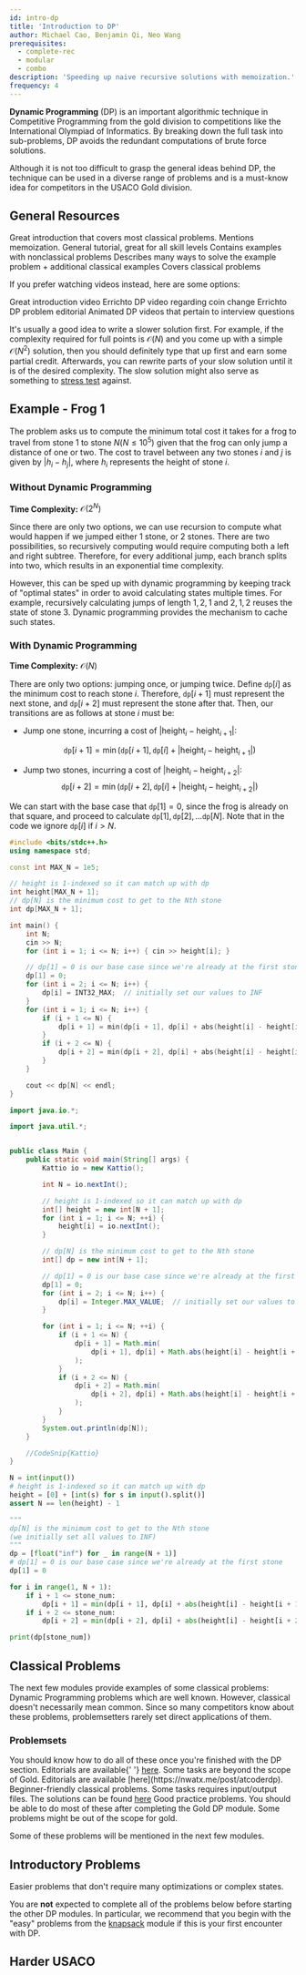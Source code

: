 ```yaml
---
id: intro-dp
title: 'Introduction to DP'
author: Michael Cao, Benjamin Qi, Neo Wang
prerequisites:
  - complete-rec
  - modular
  - combo
description: 'Speeding up naive recursive solutions with memoization.'
frequency: 4
---
```


**Dynamic Programming** (DP) is an important algorithmic technique in
Competitive Programming from the gold division to competitions like the
International Olympiad of Informatics. By breaking down the full task into
sub-problems, DP avoids the redundant computations of brute force solutions.

Although it is not too difficult to grasp the general ideas behind DP, the
technique can be used in a diverse range of problems and is a must-know idea for
competitors in the USACO Gold division.

## General Resources

<Resources>
	<Resource source="CPH" title="7 - DP" starred>
		Great introduction that covers most classical problems. Mentions
		memoization.
	</Resource>
	<Resource
		source="TC"
		title="DP from Novice to Advanced"
		url="dynamic-programming-from-novice-to-advanced"
	>
		General tutorial, great for all skill levels
	</Resource>
	<Resource source="CPC" title="6 - DP" url="06_dynamic_programming">
		Contains examples with nonclassical problems
	</Resource>
	<Resource source="CP2" title="3.5 - DP">
		Describes many ways to solve the example problem + additional classical examples
	</Resource>
	<Resource
		source="HR"
		sourceDescription="HackerRank"
		title="DP"
		url="https://www.hackerrank.com/topics/dynamic-programming"
	>
		Covers classical problems
	</Resource>
	<Resource
		source='AR'
		title='Dynamic Programming for Computing Contests'
		url='https://dp-book.com/Dynamic_Programming.pdf'
	/>
</Resources>

If you prefer watching videos instead, here are some options:

<Resources>
	<Resource
		source="Youtube"
		title="Errichto DP #1 - Fibonacci, iteration vs recursion"
		url="https://www.youtube.com/watch?v=YBSt1jYwVfU"
	>
		Great introduction video
	</Resource>
	<Resource
		source="Youtube"
		title="Errichto DP #2 - Coin change, double counting"
		url="https://www.youtube.com/watch?v=1mtvm2ubHCY"
	>
		Errichto DP video regarding coin change
	</Resource>
	<Resource
		source="Youtube"
		title="Errichto DP #3 - Line of Wines"
		url="https://www.youtube.com/watch?v=pwpOC1dph6U"
	>
		Errichto DP problem editorial
	</Resource>
	<Resource
		source="Youtube"
		title="WilliamFiset DP Videos"
		url="https://www.youtube.com/watch?v=_tur2nPkIKo&list=PLDV1Zeh2NRsAsbafOroUBnNV8fhZa7P4u"
	>
		Animated DP videos that pertain to interview questions
	</Resource>
</Resources>

<Info title="Pro Tip">

It's usually a good idea to write a slower solution first. For example, if the
complexity required for full points is $\mathcal{O}(N)$ and you come up with a
simple $\mathcal{O}(N^2)$ solution, then you should definitely type that up
first and earn some partial credit. Afterwards, you can rewrite parts of your
slow solution until it is of the desired complexity. The slow solution might
also serve as something to [stress test](/general/basic-debugging#stress-testing)
against.

</Info>

## Example - Frog 1

<FocusProblem problem='focus' />

The problem asks us to compute the minimum total cost it takes for a frog to
travel from stone $1$ to stone $N (N \le 10^5)$ given that the frog can only
jump a distance of one or two. The cost to travel between any two stones $i$ and
$j$ is given by $|h_i - h_j|$, where $h_i$ represents the height of stone $i$.

### Without Dynamic Programming

**Time Complexity:** $\mathcal{O}(2^N)$

Since there are only two options, we can use recursion to compute what would
happen if we jumped either $1$ stone, or $2$ stones. There are two
possibilities, so recursively computing would require computing both a left and
right subtree. Therefore, for every additional jump, each branch splits into
two, which results in an exponential time complexity.

However, this can be sped up
with dynamic programming by keeping track of "optimal states" in order to avoid
calculating states multiple times. For example, recursively calculating jumps of length
$1,2,1$ and $2,1,2$ reuses the state of stone $3$. Dynamic programming provides
the mechanism to cache such states.

### With Dynamic Programming

**Time Complexity:** $\mathcal{O}(N)$

There are only two options: jumping once, or jumping twice. Define
$\texttt{dp}[i]$ as the minimum cost to reach stone $i$. Therefore,
$\texttt{dp}[i+1]$ must represent the next stone, and $\texttt{dp}[i+2]$ must
represent the stone after that. Then, our transitions are as follows at stone
$i$ must be:

- Jump one stone, incurring a cost of $|\text{height}_i - \text{height}_{i+1}|$:

  $$
  \texttt{dp}[i + 1] = \min(\texttt{dp}[i + 1], \texttt{dp}[i] + |\text{height}_i - \text{height}_{i + 1}|)
  $$

- Jump two stones, incurring a cost of
  $|\text{height}_i - \text{height}_{i + 2}|$:
  $$
  \texttt{dp}[i + 2] = \min(\texttt{dp}[i + 2], \texttt{dp}[i] + |\text{height}_i - \text{height}_{i + 2}|)
  $$

We can start with the base case that $\texttt{dp}[1] = 0$, since the frog is
already on that square, and proceed to calculate
$\texttt{dp}[1], \texttt{dp}[2], \ldots \texttt{dp}[N]$. Note that in the code
we ignore $\texttt{dp}[i]$ if $i>N$.

<LanguageSection>
<CPPSection>

```cpp
#include <bits/stdc++.h>
using namespace std;

const int MAX_N = 1e5;

// height is 1-indexed so it can match up with dp
int height[MAX_N + 1];
// dp[N] is the minimum cost to get to the Nth stone
int dp[MAX_N + 1];

int main() {
	int N;
	cin >> N;
	for (int i = 1; i <= N; i++) { cin >> height[i]; }

	// dp[1] = 0 is our base case since we're already at the first stone
	dp[1] = 0;
	for (int i = 2; i <= N; i++) {
		dp[i] = INT32_MAX;  // initially set our values to INF
	}
	for (int i = 1; i <= N; i++) {
		if (i + 1 <= N) {
			dp[i + 1] = min(dp[i + 1], dp[i] + abs(height[i] - height[i + 1]));
		}
		if (i + 2 <= N) {
			dp[i + 2] = min(dp[i + 2], dp[i] + abs(height[i] - height[i + 2]));
		}
	}

	cout << dp[N] << endl;
}
```

</CPPSection>
<JavaSection>

```java
import java.io.*;

import java.util.*;


public class Main {
	public static void main(String[] args) {
		Kattio io = new Kattio();

		int N = io.nextInt();

		// height is 1-indexed so it can match up with dp
		int[] height = new int[N + 1];
		for (int i = 1; i <= N; ++i) {
			height[i] = io.nextInt();
		}

		// dp[N] is the minimum cost to get to the Nth stone
		int[] dp = new int[N + 1];

		// dp[1] = 0 is our base case since we're already at the first stone
		dp[1] = 0;
		for (int i = 2; i <= N; i++) {
			dp[i] = Integer.MAX_VALUE;  // initially set our values to INF
		}

		for (int i = 1; i <= N; ++i) {
			if (i + 1 <= N) {
				dp[i + 1] = Math.min(
					dp[i + 1], dp[i] + Math.abs(height[i] - height[i + 1])
				);
			}
			if (i + 2 <= N) {
				dp[i + 2] = Math.min(
					dp[i + 2], dp[i] + Math.abs(height[i] - height[i + 2])
				);
			}
		}
		System.out.println(dp[N]);
	}

	//CodeSnip{Kattio}
}
```

</JavaSection>
<PySection>

```py
N = int(input())
# height is 1-indexed so it can match up with dp
height = [0] + [int(s) for s in input().split()]
assert N == len(height) - 1

"""
dp[N] is the minimum cost to get to the Nth stone
(we initially set all values to INF)
"""
dp = [float("inf") for _ in range(N + 1)]
# dp[1] = 0 is our base case since we're already at the first stone
dp[1] = 0

for i in range(1, N + 1):
	if i + 1 <= stone_num:
		dp[i + 1] = min(dp[i + 1], dp[i] + abs(height[i] - height[i + 1]))
	if i + 2 <= stone_num:
		dp[i + 2] = min(dp[i + 2], dp[i] + abs(height[i] - height[i + 2]))

print(dp[stone_num])
```

</PySection>
</LanguageSection>

## Classical Problems

The next few modules provide examples of some classical problems: Dynamic
Programming problems which are well known. However, classical doesn't
necessarily mean common. Since so many competitors know about these problems,
problemsetters rarely set direct applications of them.

<!-- Solutions for most of these problems can be found in Chapter 7 of CPH.
 -->

### Problemsets

<!-- Dynamic Programming is a huge topic, so if you want more practice,  -->

<!-- Here are some other classical problemsets that we found interesting. -->

<Resources>
	<Resource
		source="CSES"
		title="DP Section"
		url="https://cses.fi/problemset/list/"
		starred
	>
		You should know how to do all of these once you're finished with the DP
		section. Editorials are available{' '}
		<a href="https://codeforces.com/blog/entry/70018">here</a>.
	</Resource>
	<Resource
		source="AC"
		sourceDescription="AtCoder"
		title="DP Contest"
		url="https://atcoder.jp/contests/dp/tasks"
		starred
	>
		Some tasks are beyond the scope of Gold. Editorials are available [here](https://nwatx.me/post/atcoderdp).
	</Resource>
	<Resource
		source="CF"
		title="Beginner DP Contest"
		url="https://codeforces.com/blog/entry/86532"
	>
		Beginner-friendly classical problems. Some tasks requires input/output
		files. The solutions can be found <a href="https://github.com/Farrius/div3_dp_practice">here</a>
	</Resource>
	<Resource
		source="CF"
		title="DP Practice Problems"
		url="https://codeforces.com/blog/entry/67679">
		Good practice problems. You should be able to do most of these after completing the Gold DP module. Some problems might be out of the scope for gold.
	</Resource>
</Resources>

Some of these problems will be mentioned in the next few modules.

## Introductory Problems

Easier problems that don't require many optimizations or complex states.

<Info title="Note - Ordering of DP Modules">

You are **not** expected to complete all of the problems below before starting
the other DP modules. In particular, we recommend that you begin with the "easy"
problems from the [knapsack](/gold/knapsack) module if this is your first
encounter with DP.

</Info>

<Problems problems="usacoEasy" />

## Harder USACO

<!-- Finish with some more challenging Dynamic Programming problems!  -->

<!-- Can be very difficult.  -->

<!-- You might want to try easier tasks in the next few modules first. -->

<!-- so skip around if you want. -->

<Problems problems="usacoPast" />
